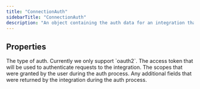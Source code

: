 ```yaml
---
title: "ConnectionAuth"
sidebarTitle: "ConnectionAuth"
description: "An object containing the auth data for an integration that's using hosted auth."
---
```


<Snippet file="v2-deprecation-warning.mdx" />

## Properties

<ParamField body="type" type="string" required>
  The type of auth. Currently we only support `oauth2`.
</ParamField>

<ParamField body="accessToken" type="string" required>
  The access token that will be used to authenticate requests to the
  integration.
</ParamField>

<ParamField body="scopes" type="string[]">
  The scopes that were granted by the user during the auth process.
</ParamField>

<ParamField body="additionalFields" type="Record<string, string>">
  Any additional fields that were returned by the integration during the auth
  process.
</ParamField>
